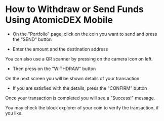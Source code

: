 

# How to Withdraw or Send Funds Using AtomicDEX Mobile

*   On the "Portfolio" page, click on the coin you want to send and press the "SEND" button

<OptimizedImage title=" How to Withdraw or Send Funds Using AtomicDEX Mobile" src={howToWithdraw1} classNaming="w-full" alt=" How to Withdraw or Send Funds Using AtomicDEX Mobile" />

*   Enter the amount and the destination address

You can also use a QR scanner by pressing on the camera icon on left.

*   Then press on the "WITHDRAW" button

<OptimizedImage title=" How to Withdraw or Send Funds Using AtomicDEX Mobile" src={howToWithdraw2} classNaming="w-full" alt=" How to Withdraw or Send Funds Using AtomicDEX Mobile" />

On the next screen you will be shown details of your transaction.

*   If you are satisfied with the details, press the "CONFIRM" button

<OptimizedImage title=" How to Withdraw or Send Funds Using AtomicDEX Mobile" src={howToWithdraw3} classNaming="w-full" alt=" How to Withdraw or Send Funds Using AtomicDEX Mobile" />

Once your transaction is completed you will see a "Success!" message.

You may check the block explorer of your coin to verify the transaction, if you like.

<OptimizedImage title=" How to Withdraw or Send Funds Using AtomicDEX Mobile" src={howToWithdraw4} classNaming="w-full" alt=" How to Withdraw or Send Funds Using AtomicDEX Mobile" />
